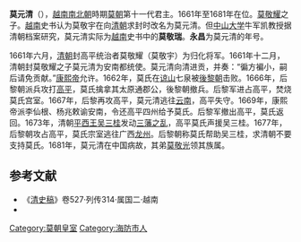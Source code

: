 '''莫元清'''（{{bd|？||1681年||}}），[[越南南北朝|越南南北朝]]時期[[莫朝|莫朝]]第十一代君主。1661年至1681年在位。[[莫敬宇|莫敬耀]]之子。[[越南|越南]]史书认为莫敬宇在向[[清朝|清朝]]求封时改名为莫元清。但[[中山大学|中山大学]]牛军凯教授据清朝档案研究，莫元清实际为[[越南|越南]]史书中的'''莫敬瑞'''。'''永昌'''为莫元清的年号。

1661年六月，[[清朝|清朝]]封高平统治者莫敬耀（莫敬宇）为归化将军。1661年十二月，清朝封莫敬耀之子莫元清为安南都统使。莫元清向清进贡，并奏：“徧方褊小，嗣后请免贡献。”[[康熙帝|康熙帝]]允许。1662年，莫氏在[[谅山|谅山]]七泉被[[後黎朝|後黎朝]]击败。1666年，后黎朝派兵攻打[[高平|高平]]，莫氏擒拿其太原通郡公，後黎朝撤兵。后黎军进占高平，焚烧莫氏宫室。1667年，后黎再攻高平，莫元清逃往[[云南|云南]]，高平失守。1669年，康熙帝派李仙根、杨兆敕谕安南，令还高平四州给予莫氏。后黎军撤出高平，莫氏返回。1673年，清朝[[平西王|平西王]][[吴三桂|吴三桂]]发动[[三藩之乱|三藩之乱]]，高平莫氏声援吴三桂。1677年，后黎朝攻占高平，莫氏宗室逃往广西[[龙州|龙州]]。后黎朝称莫氏帮助吴三桂，求清朝不要支持莫氏。1681年，莫元清在中国病故，其弟[[莫敬光|莫敬光]]领其族属。

==参考文献==
*《[[清史稿|清史稿]]》卷527·列传314·属国二·越南
*{{zh-hans}}{{cite book|title=《王室后裔与叛乱者——越南莫氏家族与中国关系研究》|author=[[牛军凯|牛军凯]]|publisher=世界图书出版公司|year=2012|isbn=7-5100-5412-5|location=广州}}
{{莫朝君主}}
{{越南人物小作品}}

[[Category:莫朝皇室|Category:莫朝皇室]]
[[Category:海防市人|Category:海防市人]]